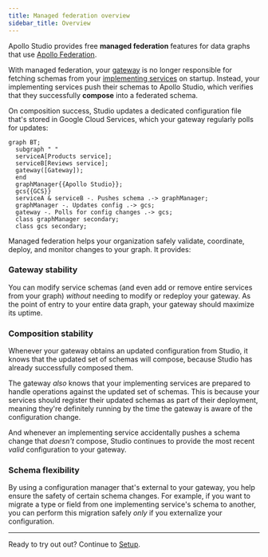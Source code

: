 ```yaml
---
title: Managed federation overview
sidebar_title: Overview
---
```


Apollo Studio provides free **managed federation** features for data graphs that use [Apollo Federation](https://www.apollographql.com/docs/apollo-server/federation/introduction/).

With managed federation, your [gateway](https://www.apollographql.com/docs/apollo-server/federation/gateway/) is no longer responsible for fetching schemas from your [implementing services](https://www.apollographql.com/docs/apollo-server/federation/implementing-services/) on startup. Instead, your implementing services push their schemas to Apollo Studio, which verifies that they successfully **compose** into a federated schema.

On composition success, Studio updates a dedicated configuration file that's stored in Google Cloud Services, which your gateway regularly polls for updates:

```mermaid
graph BT;
  subgraph " "
  serviceA[Products service];
  serviceB[Reviews service];
  gateway([Gateway]);
  end
  graphManager{{Apollo Studio}};
  gcs{{GCS}}
  serviceA & serviceB -. Pushes schema .-> graphManager;
  graphManager -. Updates config .-> gcs;
  gateway -. Polls for config changes .-> gcs;
  class graphManager secondary;
  class gcs secondary;
```

Managed federation helps your organization safely validate, coordinate, deploy, and monitor changes to your graph. It provides:

### Gateway stability

You can modify service schemas (and even add or remove entire services from your graph) _without_ needing to modify or redeploy your gateway. As the point of entry to your entire data graph, your gateway should maximize its uptime.

### Composition stability

Whenever your gateway obtains an updated configuration from Studio, it knows that the updated set of schemas will compose, because Studio has already successfully composed them.

The gateway _also_ knows that your implementing services are prepared to handle operations against the updated set of schemas. This is because your services should register their updated schemas as part of their deployment, meaning they're definitely running by the time the gateway is aware of the configuration change.

And whenever an implementing service accidentally pushes a schema change that _doesn't_ compose, Studio continues to provide the most recent _valid_ configuration to your gateway.


### Schema flexibility

By using a configuration manager that's external to your gateway, you help ensure the safety of certain schema changes. For example, if you want to migrate a type or field from one implementing service's schema to another, you can perform this migration safely _only_ if you externalize your configuration.

<hr/>

Ready to try out out? Continue to [Setup](./setup/).
